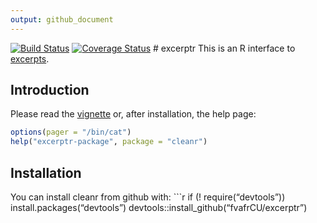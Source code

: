 ```yaml
---
output: github_document
---
```

<!-- README.md is generated from README.Rmd. Please edit that file -->
[![Build Status](https://travis-ci.org/fvafrCU/excerptr.svg?branch=master)](https://travis-ci.org/fvafrCU/excerptr)
[![Coverage Status](https://codecov.io/github/fvafrCU/excerptr/coverage.svg?branch=master)](https://codecov.io/github/fvafrCU/excerptr?branch=master)
# excerptr
This is an R interface to [excerpts](https://github.com/fvafrCU/excerpts).

## Introduction
Please read the [vignette](http://htmlpreview.github.io/?https://github.com/fvafrCU/excerptr/blob/master/inst/doc/excerptr_Introduction.html)
or, after installation, the help page:

```r
options(pager = "/bin/cat")
help("excerptr-package", package = "cleanr")
```

## Installation
You can install cleanr from github with:
```r
if (! require("devtools")) install.packages("devtools")
devtools::install_github("fvafrCU/excerptr")

